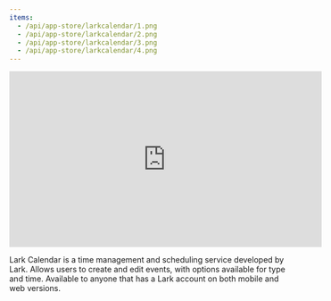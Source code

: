 ```yaml
---
items:
  - /api/app-store/larkcalendar/1.png
  - /api/app-store/larkcalendar/2.png
  - /api/app-store/larkcalendar/3.png
  - /api/app-store/larkcalendar/4.png
---
```


<Slider items={items} />

<iframe
  width="560"
  height="315"
  src="https://www.youtube.com/embed/ciqbZ466XSQ"
  title="YouTube video player"
  frameborder="0"
  allow="accelerometer; autoplay; clipboard-write; encrypted-media; gyroscope; picture-in-picture"
  allowfullscreen></iframe>

Lark Calendar is a time management and scheduling service developed by Lark. Allows users to create and edit events, with options available for type and time. Available to anyone that has a Lark account on both mobile and web versions.
